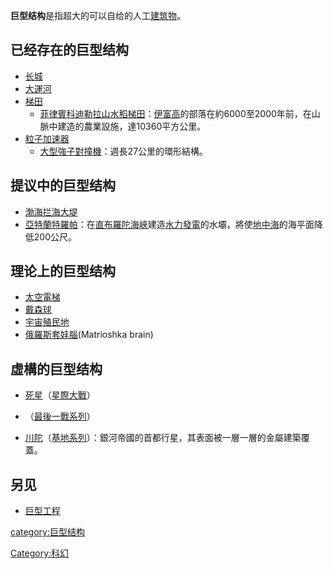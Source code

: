 {{Multiple issues|
{{expand|time=2014-06-01T02:37:11+00:00}}
{{Unreferenced|time=2020-02-11T02:40:49+00:00}}
}}
'''巨型结构'''是指超大的可以自给的人工[[建筑物|建筑物]]。

==已经存在的巨型结构==
*[[长城|长城]]
*[[大運河|大運河]]
*[[梯田|梯田]]
**[[菲律賓科迪勒拉山水稻梯田|菲律賓科迪勒拉山水稻梯田]]：[[伊富高省|伊富高]]的部落在約6000至2000年前，在山脈中建造的農業設施，達10360平方公里。
*[[粒子加速器|粒子加速器]]
**[[大型強子對撞機|大型強子對撞機]]：週長27公里的環形結構。

==提议中的巨型结构==
*[[渤海拦海大堤|渤海拦海大堤]]
*[[亞特蘭特羅帕|亞特蘭特羅帕]]：在[[直布羅陀海峽|直布羅陀海峽]]建造[[水力發電|水力發電]]的水壩，將使[[地中海|地中海]]的海平面降低200公尺。

==理论上的巨型结构==
*[[太空電梯|太空電梯]]
*[[戴森球|戴森球]]
*[[宇宙殖民地|宇宙殖民地]]
*[[俄羅斯套娃腦|俄羅斯套娃腦]](Matrioshka brain)

==虛構的巨型结构==

*[[死星|死星]]（[[星際大戰|星際大戰]]）
*{{Link-en|星環|Halo (megastructure)}}（[[最後一戰系列|最後一戰系列]]）
*[[川陀|川陀]]（[[基地系列|基地系列]]）：銀河帝國的首都行星，其表面被一層一層的金屬建築覆蓋。

==另见==
*[[巨型工程|巨型工程]]

[[Category:科幻|Category:科幻]]
[[category:巨型结构|category:巨型结构]]